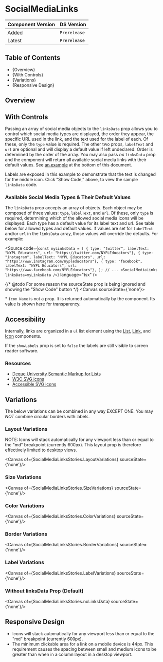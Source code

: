 
<Meta of={SocialMediaLinksStories} />

# SocialMediaLinks

| Component Version | DS Version     |
|-------------------|----------------|
| Added             |  `Prerelease`  |
| Latest            |  `Prerelease`  |

## Table of Contents

- {<Link href="#overview" target="_self">Overview</Link>}
- {<Link href="#with-controls" target="_self">With Controls</Link>}
- {<Link href="#variations" target="_self">Variations</Link>}
- {<Link href="#responsive-design" target="_self">Responsive Design</Link>}

## Overview

<Description of={SocialMediaLinksStories} />

## With Controls

<Canvas of={SocialMediaLinksStories.WithControls} />

Passing an array of social media objects to the `linksData` prop allows you to control which social media types are
displayed, the order they appear, the specific URL used in the link, and the text used for the label of each.
Of these, only the `type` value is required. The other two props, `labelText` and `url` are optional and will display
a default value if left undeclared. Order is determined by the order of the array. You may also pass
_no_ `linksData` prop and the component will return all available social media links with their default values. See [an
example](#heading-nodata) at the bottom of this document.

Labels are exposed in this example to demonstrate that the text is changed for the middle icon. Click "Show Code," above,
to view the sample `linksData` code.

<ArgTypes of={SocialMediaLinksStories.WithControls} />

### Available Social Media Types & Their Default Values

The `linksData` prop accepts an array of objects. Each object may be composed of three values: `type`, `labelText`,
and `url`. Of these, only `type` is required, determining which of the allowed social media icons will be displayed.
Each type has a default value for its label text and url. See table below for allowed types and default values.
If values are set for `labelText` and/or `url` in the `linksData` array, those values will override the defaults.
For example:

<Source
    code={`
const myLinksData = [
  { type: "twitter", labelText: "NYPL Educators", url: "https://twitter.com/NYPLEducators"},
  { type: "instagram", labelText: "NYPL Educators", url: "https://www.instagram.com/nypleducators"},
  { type: "facebook", labelText: "NYPL Educators", url: "https://www.facebook.com/NYPLEducators"},
];
// ...
<SocialMediaLinks linksData=myLinksData />
`}
    language="tsx"
/>

{/* @todo For some reason the sourceState prop is being ignored and showing the "Show Code" button */}
<Canvas sourceState={'none'}>
  <Table columnHeaders={[ 'Type', 'Label Text', 'URL', 'Icon Name*'  ]}  tableData={GetTableData()} showRowDividers={true} />
</Canvas>

\* `Icon Name` is not a prop. It is returned automatically by the component. Its value is shown here for transparency.

## Accessibility

Internally, links are organized in a `ul` list element using the
[List](/?path=/docs/components-typography-styles-list--docs),
[Link](/?path=/docs/components-navigation-link--docs), and
[Icon](/?path=/docs/components-media-icons-icon--docs) components.

If the `showLabels` prop is set to `false` the labels are still visible to screen reader software.

### Resources

- [Deque University Semantic Markup for Lists](https://dequeuniversity.com/tips/list-markup)
- [W3C SVG icons](https://design-system.w3.org/styles/svg-icons.html)
- [Accessible SVG icons](https://css-tricks.com/accessible-svg-icons/)

## Variations

The below variations can be combined in any way EXCEPT ONE. You may _NOT_ combine circular borders with labels.

### Layout Variations

NOTE: Icons will stack automatically for any viewport less than or equal to the "md" breakpoint (currently 600px).
This layout prop is therefore effectively limited to desktop views.

<Canvas of={SocialMediaLinksStories.LayoutVariations} sourceState={'none'}/>

### Size Variations

<Canvas of={SocialMediaLinksStories.SizeVariations} sourceState={'none'}/>

### Color Variations

<Canvas of={SocialMediaLinksStories.ColorVariations} sourceState={'none'}/>

### Border Variations

<Canvas of={SocialMediaLinksStories.BorderVariations} sourceState={'none'}/>

### Label Variations

<Canvas of={SocialMediaLinksStories.LabelVariations} sourceState={'none'}/>

### Without linksData Prop (Default)

<Canvas of={SocialMediaLinksStories.noLinksData} sourceState={'none'}/>

## Responsive Design

- Icons will stack automatically for any viewport less than or equal to the "md" breakpoint (currently 600px).
- The minimum clickable area for a link on a mobile device is 44px. This requirement causes the spacing between
  small and medium icons to be greater than when in a column layout in a desktop viewport.